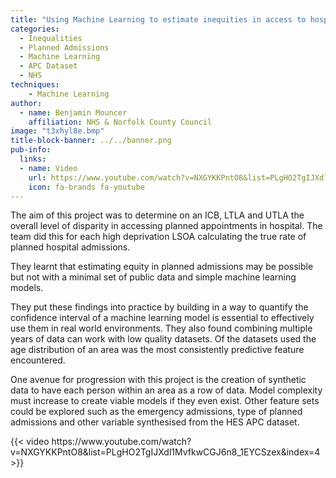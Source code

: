 ```yaml
---
title: "Using Machine Learning to estimate inequities in access to hospital procedures"
categories:
  - Inequalities
  - Planned Admissions
  - Machine Learning
  - APC Dataset
  - NHS
techniques:
    - Machine Learning
author:
  - name: Benjamin Mouncer
    affiliation: NHS & Norfolk County Council
image: "t3xhyl8e.bmp"
title-block-banner: ../../banner.png
pub-info:
  links:
  - name: Video
    url: https://www.youtube.com/watch?v=NXGYKKPntO8&list=PLgHO2TgIJXdl1MvfkwCGJ6n8_1EYCSzex&index=4
    icon: fa-brands fa-youtube
---
```


The aim of this project was to determine on an ICB, LTLA and UTLA the overall level of disparity in accessing planned appointments in hospital. The team did this for each high deprivation LSOA calculating the true rate of planned hospital admissions.

They learnt that estimating equity in planned admissions may be possible but not with a minimal set of public data and simple machine learning models.

They put these findings into practice by building in a way to quantify the confidence interval of a machine learning model is essential to effectively use them in real world environments. They also found combining multiple years of data can work with low quality datasets. Of the datasets used the age distribution of an area was the most consistently predictive feature encountered.

One avenue for progression with this project is the creation of synthetic data to have each person within an area as a row of data. Model complexity must increase to create viable models if they even exist. Other feature sets could be explored such as the emergency admissions, type of planned admissions and other variable synthesised from the HES APC dataset.

{{< video https://www.youtube.com/watch?v=NXGYKKPntO8&list=PLgHO2TgIJXdl1MvfkwCGJ6n8_1EYCSzex&index=4 >}}
